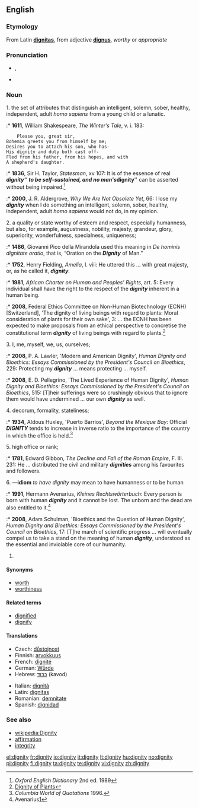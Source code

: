 ==English==

===Etymology===
From Latin '''[[dignitas]]''', from adjective '''[[dignus]]''', ''worthy'' or ''appropriate''

===Pronunciation===
* {{IPA|/ˈdɪgnəti/}}, {{SAMPA|/"dIgn@ti/}}
* {{audio|en-us-dignity.ogg|Audio (US)}}

===Noun===
{{en-noun|dignities|-}}

<!--I have tried to use automatic numbering; but I have had no success.-->

1. the set of attributes that distinguish an intelligent, solemn, sober, healthy, independent, adult ''homo sapiens'' from a young child or a lunatic.

:* '''1611''', William Shakespeare, ''The Winter’s Tale'', v. i. 183:
<pre>    Please you, great sir,
Bohemia greets you from himself by me;
Desires you to attach his son, who has-
His dignity and duty both cast off-
Fled from his father, from his hopes, and with
A shepherd's daughter.</pre>
:* '''1836''', Sir H. Taylor, ''Statesman'', xv 107: It is of the essence of real '''''dignity''''' to be self-sustained, and no man's '''''dignity''''' can be asserted without being impaired.<ref>''Oxford English Dictionary'' 2nd ed. 1989</ref>
:* '''2000''', J. R. Aldergrove, ''Why We Are Not Obsolete Yet'', 66:  I lose my '''''dignity''''' when I do something an intelligent, solemn, sober, healthy, independent, adult ''homo sapiens'' would not do, in my opinion.

2. a quality or state worthy of esteem and respect, especially humanness, but also, for example, augustness, nobility, majesty, grandeur, glory, superiority, wonderfulness, specialness, uniqueness;
:* '''1486''', Giovanni Pico della Mirandola used this meaning in ''De hominis dignitate oratio'', that is, “Oration on the '''''Dignity''''' of Man.”
:* '''1752''', Henry Fielding, ''Amelia'', I. viii: He uttered this ... with great majesty, or, as he called it, '''''dignity'''''.
:* '''1981''', ''African Charter on Human and Peoples’ Rights'', art. 5: Every individual shall have the right to the respect of the '''''dignity''''' inherent in a human being.
:* '''2008''', Federal Ethics Committee on Non-Human Biotechnology (ECNH) <nowiki>[Switzerland]</nowiki>, 'The dignity of living beings with regard to plants: Moral consideration of plants for their own sake', 3: ... the ECNH has been expected to make proposals from an ethical perspective to concretise the constitutional term '''''dignity''''' of living beings with regard to plants.<ref>[http://www.ekah.admin.ch/fileadmin/ekah-dateien/dokumentation/publikationen/e-Broschure-Wurde-Pflanze-2008.pdf Dignity of Plants]</ref>

3. I, me, myself, we, us, ourselves;

:* '''2008''', P. A. Lawler, 'Modern and American Dignity', ''Human Dignity and Bioethics: Essays Commissioned by the President's Council on Bioethics'', 229: Protecting my '''''dignity''''' ... means protecting ... myself.
:* '''2008''', E. D. Pellegrino, 'The Lived Experience of Human Dignity', ''Human Dignity and Bioethics: Essays Commissioned by the President's Council on Bioethics'', 515: [T]heir sufferings were so crushingly obvious that to ignore them would have undermined ... our own '''''dignity''''' as well.

4. decorum, formality, stateliness;

:* '''1934''', Aldous Huxley, 'Puerto Barrios', ''Beyond the Mexique Bay'': Official '''''DIGNITY''''' tends to increase in inverse ratio to the importance of the country in which the office is held.<ref>''Columbia World of Quotations'' 1996.</ref>

5. high office or rank;

:* '''1781''', Edward Gibbon, ''The Decline and Fall of the Roman Empire'',  F. III. 231: He ... distributed the civil and military '''''dignities''''' among his favourites and followers.

6. '''—idiom''' ''to have dignity'' may mean to have humanness or to be human

:* '''1991''', Hermann Avenarius, ''Kleines Rechtswörterbuch'': Every person is born with human '''''dignity''''' and it cannot be lost. The unborn and the dead are also entitled to it.<ref>Avenarius[http://www.dadalos.org/int/default.htm]</ref>
:* '''2008''', Adam Schulman, 'Bioethics and the Question of Human Dignity', ''Human Dignity and Bioethics: Essays Commissioned by the President's Council on Bioethics'', 17: [T]he march of scientific progress ... will eventually compel us to take a stand on the meaning of human '''''dignity''''', understood as the essential and inviolable core of our humanity.

<references/>

# {{defn|English}}

====Synonyms====
* [[worth]]
* [[worthiness]]

====Related terms====
* [[dignified]]
* [[dignify]]

====Translations====
{{trans-top|worthiness}}
* Czech: [[důstojnost]] {{f}}
* Finnish: [[arvokkuus]]
* French: [[dignité]] {{f}}
* German: [[Würde]] {{f}}
* Hebrew: [[כבוד]] (kavod) {{m}}
{{trans-mid}}
* Italian: [[dignità]] {{f}}
* Latin: [[dignitas]] {{f}}
* Romanian: [[demnitate]] {{f}}
* Spanish: [[dignidad]] {{f}}
{{trans-bottom}}

===See also===
* [[wikipedia:Dignity]]
* [[affirmation]]
* [[integrity]]

[[el:dignity]]
[[fr:dignity]]
[[io:dignity]]
[[it:dignity]]
[[lt:dignity]]
[[hu:dignity]]
[[no:dignity]]
[[pl:dignity]]
[[fi:dignity]]
[[ta:dignity]]
[[te:dignity]]
[[vi:dignity]]
[[zh:dignity]]